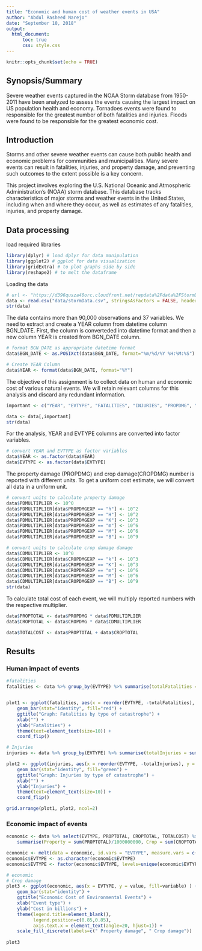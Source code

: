 ```yaml
---
title: "Economic and human cost of weather events in USA"
author: "Abdul Rasheed Narejo"
date: "September 10, 2018"
output: 
  html_document:
      toc: true
      css: style.css
---
```


```r
knitr::opts_chunk$set(echo = TRUE)
```

## Synopsis/Summary
Severe weather events captured in the NOAA Storm database from 1950-2011 have been analyzed to assess the events causing the largest impact on US population health and economy. Tornadoes events were found to responsible for the greatest number of both fatalities and injuries. Floods were found to be responsible for the greatest economic cost.

## Introduction
Storms and other severe weather events can cause both public health and economic problems for communities and municipalities. Many severe events can result in fatalities, injuries, and property damage, and preventing such outcomes to the extent possible is a key concern.

This project involves exploring the U.S. National Oceanic and Atmospheric Administration's (NOAA) storm database. This database tracks characteristics of major storms and weather events in the United States, including when and where they occur, as well as estimates of any fatalities, injuries, and property damage.

## Data processing
load required libraries
```r
library(dplyr) # load dplyr for data manipulation
library(ggplot2) # ggplot for data visualization
library(gridExtra) # to plot graphs side by side
library(reshape2) # to melt the dataframe
```

Loading the data
```r
# url <- "https://d396qusza40orc.cloudfront.net/repdata%2Fdata%2FStormData.csv.bz2"
data <- read.csv("data/stormData.csv", stringsAsFactors = FALSE, header=TRUE)
str(data)
```

The data contains more than 90,000 observations and 37 variables. We need to extract and create a YEAR column from datetime column BGN_DATE. First, the column is converteded into datetime format and then a new column YEAR is created from BGN_DATE column.

```r
# format BGN_DATE as appropriate datetime format
data$BGN_DATE <- as.POSIXct(data$BGN_DATE, format="%m/%d/%Y %H:%M:%S")

# Create YEAR Column
data$YEAR <- format(data$BGN_DATE, format="%Y")
```

The objective of this assignment is to collect data on human and economic cost of various natural events. We will retain relevant columns for this analysis and discard any redundant information.

```r
important <- c("YEAR", "EVTYPE", "FATALITIES", "INJURIES", "PROPDMG", "PROPDMGEXP", "CROPDMG", "CROPDMGEXP")

data <- data[,important]
str(data)
```

For the analysis, YEAR and EVTYPE columns are converted into factor variables.
```r
# convert YEAR and EVTYPE as factor variables
data$YEAR <- as.factor(data$YEAR)
data$EVTYPE <- as.factor(data$EVTYPE)
```

The property damage (PROPDMG) and crop damage(CROPDMG) number is reported with different units. To get a uniform cost estimate, we will convert all data in a uniform unit.

```r
# convert units to calculate property damage
data$PDMULTIPLIER <- 10^0
data$PDMULTIPLIER[data$PROPDMGEXP == "h"] <- 10^2
data$PDMULTIPLIER[data$PROPDMGEXP == "H"] <- 10^2
data$PDMULTIPLIER[data$PROPDMGEXP == "K"] <- 10^3
data$PDMULTIPLIER[data$PROPDMGEXP == "m"] <- 10^6
data$PDMULTIPLIER[data$PROPDMGEXP == "M"] <- 10^6
data$PDMULTIPLIER[data$PROPDMGEXP == "B"] <- 10^9

# convert units to calculate crop damage damage
data$CDMULTIPLIER <- 10^0
data$CDMULTIPLIER[data$CROPDMGEXP == "k"] <- 10^3
data$CDMULTIPLIER[data$CROPDMGEXP == "K"] <- 10^3
data$CDMULTIPLIER[data$CROPDMGEXP == "m"] <- 10^6
data$CDMULTIPLIER[data$CROPDMGEXP == "M"] <- 10^6
data$CDMULTIPLIER[data$CROPDMGEXP == "B"] <- 10^9
str(data)
```

To calculate total cost of each event, we will multiply reported numbers with the respective multiplier.
```r
data$PROPTOTAL <- data$PROPDMG * data$PDMULTIPLIER
data$CROPTOTAL <- data$CROPDMG * data$CDMULTIPLIER

data$TOTALCOST <- data$PROPTOTAL + data$CROPTOTAL
```

## Results

### Human impact of events
```r
#fatalities
fatalities <- data %>% group_by(EVTYPE) %>% summarise(totalFatalities = sum(FATALITIES)) %>% arrange(desc(totalFatalities)) %>% head(n=10)


plot1 <- ggplot(fatalities, aes(x = reorder(EVTYPE, -totalFatalities), y = totalFatalities)) + 
    geom_bar(stat="identity", fill="red") +
    ggtitle("Graph: Fatalities by type of catastrophe") + 
    xlab("") +
    ylab("Fatalities") +
    theme(text=element_text(size=10)) +
    coord_flip()
```

```r
# Injuries
injuries <- data %>% group_by(EVTYPE) %>% summarise(totalInjuries = sum(INJURIES)) %>% arrange(desc(totalInjuries)) %>% head(n=10)

plot2 <- ggplot(injuries, aes(x = reorder(EVTYPE, -totalInjuries), y = totalInjuries) ) + 
    geom_bar(stat="identity", fill="green") + 
    ggtitle("Graph: Injuries by type of catastrophe") + 
    xlab("") +
    ylab("Injuries") +
    theme(text=element_text(size=10)) +
    coord_flip()

```

```r
grid.arrange(plot1, plot2, ncol=2)
```

### Economic impact of events

```r
economic <- data %>% select(EVTYPE, PROPTOTAL, CROPTOTAL, TOTALCOST) %>% group_by(EVTYPE) %>% 
    summarise(Property = sum(PROPTOTAL)/1000000000, Crop = sum(CROPTOTAL)/1000000000, Total = sum(TOTALCOST)/1000000000 ) %>% arrange(desc(Total)) %>% head(n=10)

economic <- melt(data = economic, id.vars = "EVTYPE", measure.vars = c("Property", "Crop"))
economic$EVTYPE <- as.character(economic$EVTYPE)
economic$EVTYPE <- factor(economic$EVTYPE, levels=unique(economic$EVTYPE))

# economic
# Crop damage
plot3 <- ggplot(economic, aes(x = EVTYPE, y = value, fill=variable) ) + 
    geom_bar(stat="identity") + 
    ggtitle("Economic Cost of Environmental Events") + 
    xlab("Event type") + 
    ylab("Cost in billions") +
    theme(legend.title=element_blank(), 
          legend.position=c(0.85,0.85),
          axis.text.x = element_text(angle=20, hjust=1)) +
    scale_fill_discrete(labels=c(" Property damage", " Crop damage"))
    
plot3
```





